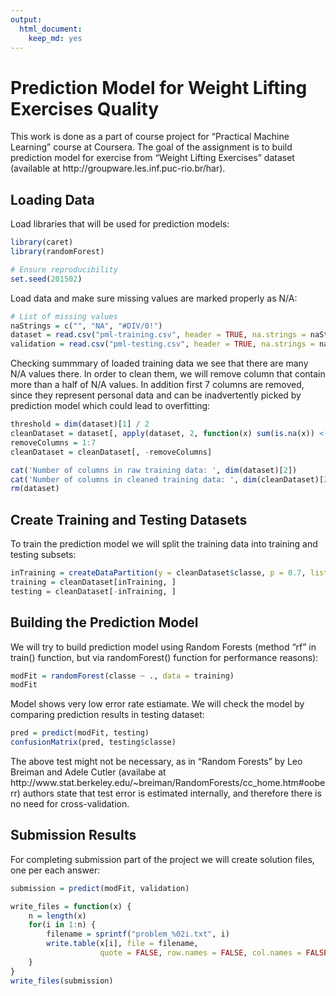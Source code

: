 ```yaml
---
output:
  html_document:
    keep_md: yes
---
```

# Prediction Model for Weight Lifting Exercises Quality

This work is done as a part of course project for "Practical Machine Learning" course at Coursera. The goal of the assignment is to build prediction model for exercise from "Weight Lifting Exercises" dataset (available at http://groupware.les.inf.puc-rio.br/har). 

## Loading Data
Load libraries that will be used for prediction models:

```r
library(caret)
library(randomForest)

# Ensure reproducibility
set.seed(201502)
```

Load data and make sure missing values are marked properly as N/A:

```r
# List of missing values 
naStrings = c("", "NA", "#DIV/0!")
dataset = read.csv("pml-training.csv", header = TRUE, na.strings = naStrings)
validation = read.csv("pml-testing.csv", header = TRUE, na.strings = naStrings)
```

Checking summmary of loaded training data we see that there are many N/A values there. In order to clean them, we will remove column that contain more than a half of N/A values. In addition first 7 columns are removed, since they represent personal data and can be inadvertently picked by prediction model which could lead to overfitting: 

```r
threshold = dim(dataset)[1] / 2
cleanDataset = dataset[, apply(dataset, 2, function(x) sum(is.na(x)) < threshold)]
removeColumns = 1:7
cleanDataset = cleanDataset[, -removeColumns]

cat('Number of columns in raw training data: ', dim(dataset)[2])
cat('Number of columns in cleaned training data: ', dim(cleanDataset)[2])
rm(dataset)
```

## Create Training and Testing Datasets

To train the prediction model we will split the training data into training and testing subsets:

```r
inTraining = createDataPartition(y = cleanDataset$classe, p = 0.7, list = FALSE)
training = cleanDataset[inTraining, ]
testing = cleanDataset[-inTraining, ]
```

## Building the Prediction Model

We will try to build prediction model using Random Forests (method "rf" in train() function, but via randomForest() function for performance reasons):

```r
modFit = randomForest(classe ~ ., data = training)
modFit
```

Model shows very low error rate estiamate. We will check the model by comparing prediction results in testing dataset:

```r
pred = predict(modFit, testing)
confusionMatrix(pred, testing$classe)
```

The above test might not be necessary, as in "Random Forests" by Leo Breiman and Adele Cutler (availabe at http://www.stat.berkeley.edu/~breiman/RandomForests/cc_home.htm#ooberr) authors state that test error is estimated internally, and therefore there is no need for cross-validation.

## Submission Results

For completing submission part of the project we will create solution files, one per each answer:

```r
submission = predict(modFit, validation)

write_files = function(x) {
    n = length(x)
    for(i in 1:n) {
        filename = sprintf("problem_%02i.txt", i)
        write.table(x[i], file = filename, 
                    quote = FALSE, row.names = FALSE, col.names = FALSE)
    }
}
write_files(submission)
```